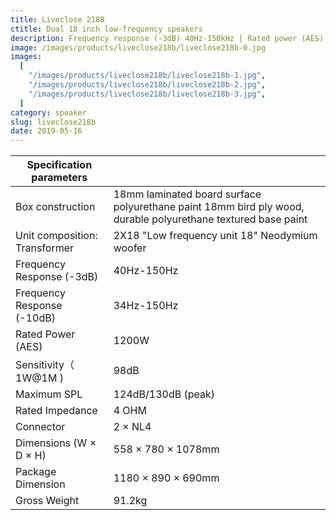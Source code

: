 ```yaml
---
title: Liveclose 218B
ctitle: Dual 18 inch low-frequency speakers
description: Frequency response (-3dB) 40Hz-150kHz | Rated power (AES) 1200W | Sensitivity（ 1W@1M ）98dB | Maximum SPL 124d8 (peak)
image: /images/products/liveclose218b/liveclose218b-0.jpg
images:
  [
    "/images/products/liveclose218b/liveclose218b-1.jpg",
    "/images/products/liveclose218b/liveclose218b-2.jpg",
    "/images/products/liveclose218b/liveclose218b-3.jpg",
  ]
category: speaker
slug: liveclose218b
date: 2019-05-16
---
```


| Specification parameters      |                                                                                                              |
| ----------------------------- | ------------------------------------------------------------------------------------------------------------ |
| Box construction              | 18mm laminated board surface polyurethane paint 18mm bird ply wood, durable polyurethane textured base paint |
| Unit composition: Transformer | 2X18 "Low frequency unit 18" Neodymium woofer                                                                |
| Frequency Response (-3dB)     | 40Hz-150Hz                                                                                                   |
| Frequency Response (-10dB)    | 34Hz-150Hz                                                                                                   |
| Rated Power (AES)             | 1200W                                                                                                        |
| Sensitivity（ 1W@1M )         | 98dB                                                                                                         |
| Maximum SPL                   | 124dB/130dB (peak)                                                                                           |
| Rated Impedance               | 4 OHM                                                                                                        |
| Connector                     | 2 × NL4                                                                                                      |
| Dimensions (W × D × H)        | 558 × 780 × 1078mm                                                                                           |
| Package Dimension             | 1180 × 890 × 690mm                                                                                           |
| Gross Weight                  | 91.2kg                                                                                                       |
